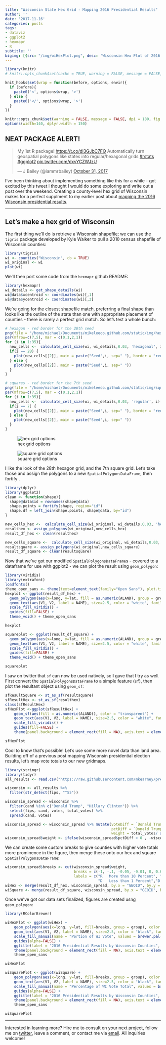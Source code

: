 ```yaml
---
title: "Wisconsin State Hex Grid - Mapping 2016 Presidential Results"
author: ''
date: '2017-11-16'
categories: posts
tags:
- dataviz
- ggplot2
- hexmapr
- R
subtitle: ''
bigimg: [{src: "/img/wiHexPlot.png", desc: "Wisconsin Hex Plot of 2016 Presidential Results by County"}]
---
```

  
```r
library(knitr)
# knitr::opts_chunk$set(cache = TRUE, warning = FALSE, message = FALSE, dpi = 180, out.extra='class = "img-responsive"')

```

```r
knit_hooks$set(wrap = function(before, options, envir){
  if (before){
    paste0('<', options$wrap, '>')
  } else {
    paste0('</', options$wrap, '>')
  }
})

knitr::opts_chunk$set(warning = FALSE, message = FALSE, dpi = 180, fig.height = 7, fig.width = 10, fig.align = "center")
options(width=140, dplyr.width = 150)
```

## NEAT PACKAGE ALERT!

<blockquote class="twitter-tweet" data-lang="en"><p lang="en" dir="ltr">My 1st R package! <a href="https://t.co/dI3GJbC7FQ">https://t.co/dI3GJbC7FQ</a> Automatically turn geospatial polygons like states into regular/hexagonal grids <a href="https://twitter.com/hashtag/rstats?src=hash&amp;ref_src=twsrc%5Etfw">#rstats</a> <a href="https://twitter.com/hashtag/ggplot2?src=hash&amp;ref_src=twsrc%5Etfw">#ggplot2</a> <a href="https://t.co/dxvYCZWJzU">pic.twitter.com/dxvYCZWJzU</a></p>&mdash; J Bailey (@iammrbailey) <a href="https://twitter.com/iammrbailey/status/925346870381240320?ref_src=twsrc%5Etfw">October 31, 2017</a></blockquote>
<script async src="https://platform.twitter.com/widgets.js" charset="utf-8"></script>

I've been thinking about implementing something like this for a while - got excited by this tweet I thought I would do some exploring and write out a post over the weekend. Creating a county-level hex grid of Wisconsin makes for a perfect supplment to my earlier post about [mapping the 2016 Wisconsin presidential results](https://www.mikelee.co/posts/2016-12-26-wisconsin-presidential-election-results/).

***
  
## Let's make a hex grid of Wisconsin
  
The first thing we'll do is retrieve a Wisconsin shapefile; we can use the `tigris` package developed by Kyle Walker to pull a 2010 census shapefile of Wisconsin counties:

```r
library(tigris)
wi <- counties("Wisconsin", cb = TRUE)
wi_original <- wi
plot(wi)
```

We'll then port some code from the `hexmapr` github README:

```r
library(hexmapr)
wi_details <- get_shape_details(wi)
wi@data$xcentroid <- coordinates(wi)[,1]
wi@data$ycentroid <- coordinates(wi)[,2]
```

We're going for the closest shapefile match, preferring a final shape than looks like the outline of the state than one with appropriate placement of counties - there is rarely a perfect grid match. So let's test a whole bunch:

```r
# hexagon - red border for the 28th seed
png(file = "/home/michael/Documents/mikeleeco.github.com/static/img/hexGridWisconsin.png", width = 700, height = 500)
par(mfrow=c(7,5), mar = c(0,1,2,1))
for (i in 1:35){
  new_cells <-  calculate_cell_size(wi, wi_details,0.03, 'hexagonal', i)
  if(i == 28) {
    plot(new_cells[[2]], main = paste("Seed",i, sep=" "), border = "red")
  } else {
    plot(new_cells[[2]], main = paste("Seed",i, sep=" "))
  }
}

# squares - red border for the 7th seed
png(file = "/home/michael/Documents/mikeleeco.github.com/static/img/squareGridWisconsin.png", width = 700, height = 500)
par(mfrow=c(7,5), mar = c(0,1,2,1))
for (i in 1:35){
  new_cells <-  calculate_cell_size(wi, wi_details,0.03, 'regular', i)
  if(i == 7) {
    plot(new_cells[[2]], main = paste("Seed",i, sep=" "), border = "red")
  } else {
    plot(new_cells[[2]], main = paste("Seed",i, sep=" "))
  }
}
```


![hex grid options](/img/hexGridWisconsin.png)


![square grid options](/img/squareGridWisconsin.png)


I like the look of the 28th hexagon grid, and the 7th square grid. Let's take those and assign the polygons to a new `SpatialPolygonsDataFrame`, then fortify .

```r
library(dplyr)
library(ggplot2)
clean <- function(shape){
  shape@data$id = rownames(shape@data)
  shape.points = fortify(shape, region="id")
  shape.df = left_join(shape.points, shape@data, by="id")
}

new_cells_hex <-  calculate_cell_size(wi_original, wi_details,0.03, 'hexagonal', 28)
resulthex <- assign_polygons(wi_original,new_cells_hex)
result_df_hex <- clean(resulthex)

new_cells_square <-  calculate_cell_size(wi_original, wi_details,0.03, 'regular', 7)
resultsquare <- assign_polygons(wi_original,new_cells_square)
result_df_square <- clean(resultsquare)
```

Now that we've got our modified `SpatialPolygonsDataFrame`s - covered to a dataframe for use with ggplot2 - we can plot the result using `geom_polygon`:

```r
library(viridis)
library(extrafont)
loadfonts()
theme_open_sans <- theme(text=element_text(family="Open Sans"), plot.title = element_text(family = "Open Sans Semibold", size = 24), plot.subtitle = element_text(family = "Open Sans Light",size = 14), legend.title = element_text(family="Open Sans Semibold"))
hexplot <- ggplot(result_df_hex) +
  geom_polygon(aes(x=long, y=lat, fill = as.numeric(ALAND), group = group))+
  geom_text(aes(V1, V2, label = NAME), size=2.5, color = "white", family = "Open Sans") +
  scale_fill_viridis() +
  guides(fill=FALSE) +
  theme_void() + theme_open_sans

hexplot

squareplot <- ggplot(result_df_square) +
  geom_polygon(aes(x=long, y=lat, fill = as.numeric(ALAND), group = group))+
  geom_text(aes(V1, V2, label = NAME), size=2.5, color = "white", family = "Open Sans") +
  scale_fill_viridis() +
  guides(fill=FALSE) +
  theme_void() + theme_open_sans

squareplot
```

I saw on twitter that `sf` can now be used natively, so I gave that I try as well. First convert the `SpatialPolygonsDataFrame` to a simple feature (`sf`), then plot the resultant object using `geom_sf`:

```r
sfResultSquare <- st_as_sf(resultsquare)
sfResultHex <- st_as_sf(resulthex)
class(sfResultHex)
sfHexPlot <-ggplot(sfResultHex) +
    geom_sf(aes(fill = as.numeric(ALAND)), color = "transparent") +
    geom_text(aes(V1, V2, label = NAME), size=2.5, color = "white", family = "Open Sans") +
    scale_fill_viridis() +
    guides(fill=FALSE) +
    theme(panel.background = element_rect(fill = NA), axis.text = element_blank(), axis.ticks = element_blank(), axis.title = element_blank())

sfHexPlot
```

Cool to know that's possible! Let's use some more novel data than land area. Building off of a previous post mapping Wisconsin presidential election results, let's map vote totals to our new gridmaps.

```r
library(stringr)
library(tidyr)
all_results <- read.csv("https://raw.githubusercontent.com/mkearney/presidential_election_county_results_2016/master/pres16results.csv", stringsAsFactors = FALSE)

wisconsin <- all_results %>% 
  filter(str_detect(fips, "^55"))

wisconsin_spread <- wisconsin %>% 
  filter(cand %in% c("Donald Trump", "Hillary Clinton")) %>%
  select(fips, cand, votes, total_votes) %>%
  spread(cand, votes)

wisconsin_spread <- wisconsin_spread %>% mutate(voteDiff = `Donald Trump` - `Hillary Clinton`,
                                                pctDiff = `Donald Trump`/total_votes - `Hillary Clinton`/total_votes,
                                                weight = total_votes/ sum(total_votes))
wisconsin_spread$weight <- ifelse(wisconsin_spread$pctDiff > 0 , -wisconsin_spread$weight, wisconsin_spread$weight)
```

We can create some custom breaks to give counties with higher vote totals more prominence in the figure, then merge these onto our hex and square `SpatialPolygonsDataFrame`:

```r
wisconsin_spread$breaks <- cut(wisconsin_spread$weight,
                               breaks = c(-1, -.1, -0.05, -0.01, 0, 0.01, .05, .1, 1),
                               labels = c("R   More than 10 Percent", "R   5 to 10 Percent", "R   1 to 5 Percent", "R   Less than 1 Percent", 
                                          "D   Less than 1 Percent","D   1 to 5 Percent", "D   5 to 10 Percent", "D   More than 10 Percent"))
wiHex <- merge(result_df_hex, wisconsin_spread, by.x = "GEOID", by.y = "fips")
wiSquare <- merge(result_df_square, wisconsin_spread, by.x = "GEOID", by.y = "fips")
```

Once we've got our data sets finalized, figures are created usng `geom_polygon`:

```r
library(RColorBrewer)

wiHexPlot <- ggplot(wiHex) +
    geom_polygon(aes(x=long, y=lat, fill=breaks, group = group), color = "#f5f5f5") +
    geom_text(aes(V1, V2, label = NAME), size=2.5, color = "black", family = "Open Sans") +
    scale_fill_manual(name = "Portion of WI Vote", values = brewer.pal(8, "RdBu"), drop = FALSE) +
    guides(alpha=FALSE) +
    ggtitle(label = "2016 Presidential Results by Wisconsin Counties", subtitle = "59 of 72 Wisconsin counties leaned Republican, while the only two counties with\nmore than 10 percent of the state's votes totaled more Democratic votes") +
    theme(panel.background = element_rect(fill = NA), axis.text = element_blank(), axis.ticks = element_blank(), axis.title = element_blank()) +   
    theme_open_sans

wiHexPlot

wiSquarePlot <- ggplot(wiSquare) +
    geom_polygon(aes(x=long, y=lat, fill=breaks, group = group), color = "#f5f5f5") +
    geom_text(aes(V1, V2, label = NAME), size=2.5, color = "black", family = "Open Sans") +
    scale_fill_manual(name = "Percentage of WI Vote Total", values = brewer.pal(8, "RdBu"), drop = FALSE) +
    guides(alpha=FALSE) +
    ggtitle(label = "2016 Presidential Results by Wisconsin Counties", subtitle = "59 of 72 Wisconsin counties leaned Republican, while the only two counties with\nmore than 10 percent of the state's votes totaled more Democratic votes") +
    theme(panel.background = element_rect(fill = NA), axis.text = element_blank(), axis.ticks = element_blank(), axis.title = element_blank()) +   
    theme_open_sans

wiSquarePlot
```

***

Interested in learning more? Hire me to consult on your next project, follow me on [twitter](https://twitter.com/mikeleeco), leave a comment, or contact me via [email](mailto:mdlee12@gmail.com). All inquiries welcome!
  
  